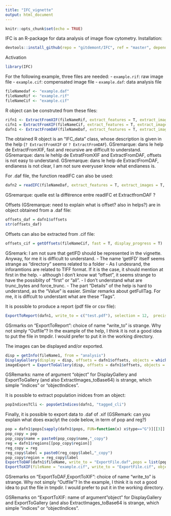 ```yaml
---
title: "IFC_vignette"
output: html_document
---
```


```r
knitr::opts_chunk$set(echo = TRUE)
```

IFC is an R-package for data analysis of image flow cytometry.
Installation:
```r
devtools::install_github(repo = "gitdemont/IFC", ref = "master", dependencies = FALSE, local = FALSE)
```



Activation
```r
library(IFC)
```
For the following example, three files are needed:
- `example.rif`: raw image file
- `example.cif`: compensated image file
- `example.daf`: data analysis file

```r
fileNamedaf <- "example.daf"
fileNameRif <- "example.rif"
fileNameCif <- "example.cif"
```


R object can be construted from these files:

```r
rifn1 <- ExtractFromXIF(fileNameRif, extract_features = T, extract_images = F, extract_offsets = F, extract_stats = F, display_progress = F)
cifn1 = ExtractFromXIF(fileNameCif, extract_features = T, extract_images = T, extract_offsets = T, extract_stats = T, fast = T)
dafn1 <- ExtractFromDAF(fileNameDaf, extract_features = T, extract_images = T, extract_offsets = T, extract_stats = F, display_progress = T)
```
The obtained R object is an "IFC_data" class, whose description is given in the help (`? ExtractFromXIF` or `? ExtractFromDAF`).
GSremarque: dans le help de ExtractFromXIF, fast and recursive are difficult to understand.
GSremarque: dans le hehlp de ExtratFromXIF and ExtractFromDAF, offsets is not easy to understand.
GSremarque: dans le help de ExtractFromDAF, endianess is not clear, I am not sure everyuser know what endianess is.


For .daf file, the function readIFC can also be used:
```r
dafn2 = readIFC(fileNameDaf, extract_features = T, extract_images = T, extract_offsets = T, extract_stats = T)
```
GSremarque: quelle est la différence entre readIFC et ExtractfromDAF ?

Offsets (GSremarque: need to explain what is offset? also in helps?) are in object obtained from a .daf file:
```r
offsets_daf = dafn1$offsets
str(offsets_daf)
```

Offsets can also be extracted from .cif file:
```r
offsets_cif = getOffsets(fileNameCif, fast = T, display_progress = T)
```

GSremark: I am not sure that getIFD should be represented in the vignette. Anyway, for me it is difficult to understand.
- The name 'getIFD' itself seems strange as "directory" seems related to a folder
- As I undesrand, the inforamtions are related to TIFF format. If it is the case, it should mention at first in the help.
- although I don't know wat "offset", it seems strange to have the possiblity of "first" or "all".
- I don't understand what are trunc_bytes and force_trunc.
- The part "Details" of the help is hard to understand, as the "Value" is easier.
Similar remarks about getFullTag. For me, it is diffcult to understant what are these "Tags".

It is possible to produce a report (pdf file or csv file):
```r
ExportToReport(dafn1, write_to = c("test.pdf"), selection = 12,  precision = "light", overwrite = T, onepage = T)
```
GSrmarks on "ExportToReport": choice of name "write_to" is strange. Why not simply "Outfile"? In the example of the help, I think it is not a good idea to put the file in tmpdir. I would prefer to put it in the working directory. 


The images can be displayed and/or exported.
```r
disp = getInfo(fileName1, from = "analysis")
DisplayGallery(display = disp, offsets = dafn1$offsets, objects = which(dafn1$pops[["tagged_S"]]$obj)-1, extract_max = 10, forceRange = F, force_width = T, display_progress = F, base64_id = T, objects_type = "msk")
imageExport = ExportToGallery(disp, offsets = dafn1$offsets, objects = (which(dafn1$pops[["tagged_S"]]$obj)-1)[1], export = "base64",overwrite = T, dpi = 300, force_width = F, add_channels = F, scale = list(size = 8), mode = "rgb")
```
GSRemarks: name of argument "object" for DisplayGallery and ExportToGallery  (and also ExtractImages_toBase64) is strange, which simple "indices" or "objectIndices".

It is possible to extract population inidces from an object:
```r
popIndicesTCli <- popsGetIndices(dafn1, "tagged_cli")
```

Finally, it is possible to export data to .daf of .xif (GSRemark: can you explain what does exaclyt the code below, in term of pop and reg?)
```r
pop = dafn1$pops[sapply(dafn1$pops, FUN=function(x) x$type=="G")][[3]]
pop_copy = pop
pop_copy$name = paste0(pop_copy$name,"_copy")
reg = dafn1$regions[[pop_copy$region]]
reg_copy = reg
reg_copy$label = paste0(reg_copy$label,"_copy")
pop_copy$region = reg_copy$label
ExportToDAF(dafn1$fileName, write_to = "ExportFile.daf",pops = list(pop_copy),regions = list(reg_copy), verbose = T, overwrite = T)
ExportToXIF(fileName = "example.cif", write_to = "ExportFile.cif", objects = popIndicesTCli[c(7,2,3,4)], overwrite = T, fast = F)
```
GSremarks on "ExportToDAF,ExportToXIF": choice of name "write_to" is strange. Why not simply "Outfile"? In the example, I think it is not a good idea to put the file in tmpdir. I would prefer to put it in the working directory. 

GSRemarks on "ExportToXIF: name of argument "object" for DisplayGallery and ExportToGallery  (and also ExtractImages_toBase64 is strange, which simple "indices" or "objectIndices".


